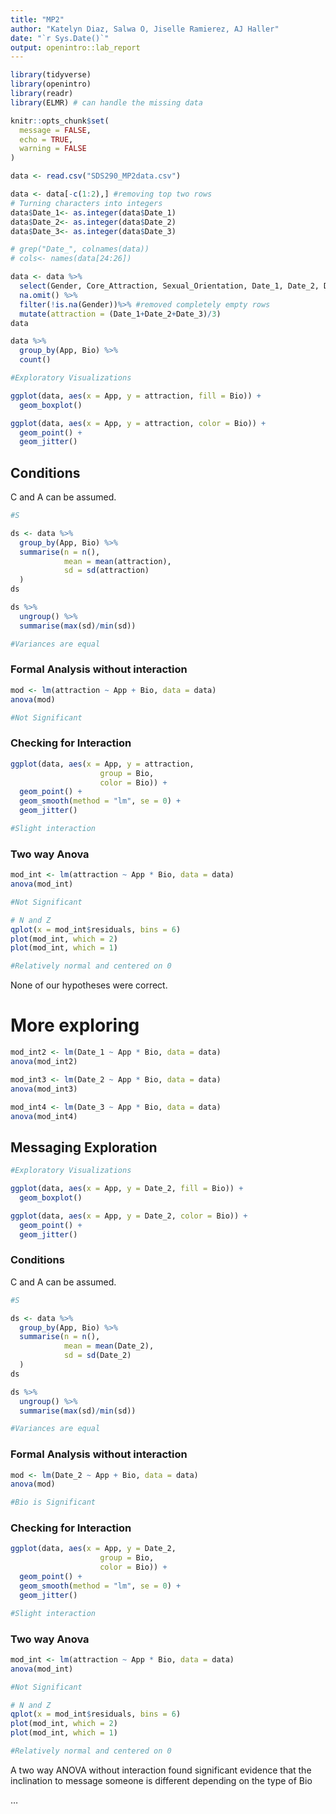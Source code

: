 ```yaml
---
title: "MP2"
author: "Katelyn Diaz, Salwa O, Jiselle Ramierez, AJ Haller"
date: "`r Sys.Date()`"
output: openintro::lab_report
---
```


```r
library(tidyverse)
library(openintro)
library(readr)
library(ELMR) # can handle the missing data
```

```r
knitr::opts_chunk$set(
  message = FALSE,
  echo = TRUE, 
  warning = FALSE
)
```

```r
data <- read.csv("SDS290_MP2data.csv")

data <- data[-c(1:2),] #removing top two rows
# Turning characters into integers
data$Date_1<- as.integer(data$Date_1)
data$Date_2<- as.integer(data$Date_2)
data$Date_3<- as.integer(data$Date_3)

# grep("Date_", colnames(data))
# cols<- names(data[24:26])

data <- data %>%
  select(Gender, Core_Attraction, Sexual_Orientation, Date_1, Date_2, Date_3, App, Bio) %>%
  na.omit() %>%
  filter(!is.na(Gender))%>% #removed completely empty rows
  mutate(attraction = (Date_1+Date_2+Date_3)/3) 
data
```


```r
data %>%
  group_by(App, Bio) %>%
  count()
```

```r
#Exploratory Visualizations

ggplot(data, aes(x = App, y = attraction, fill = Bio)) + 
  geom_boxplot()

ggplot(data, aes(x = App, y = attraction, color = Bio)) +
  geom_point() +
  geom_jitter()
```

## Conditions

C and A can be assumed.

```r
#S

ds <- data %>%
  group_by(App, Bio) %>%
  summarise(n = n(),
            mean = mean(attraction),
            sd = sd(attraction)
  )
ds

ds %>% 
  ungroup() %>%
  summarise(max(sd)/min(sd))

#Variances are equal
```

### Formal Analysis without interaction

```r
mod <- lm(attraction ~ App + Bio, data = data)
anova(mod)

#Not Significant
```

### Checking for Interaction

```r
ggplot(data, aes(x = App, y = attraction, 
                    group = Bio, 
                    color = Bio)) +
  geom_point() +
  geom_smooth(method = "lm", se = 0) +
  geom_jitter()

#Slight interaction
```

### Two way Anova

```r
mod_int <- lm(attraction ~ App * Bio, data = data)
anova(mod_int)

#Not Significant
```

```r
# N and Z
qplot(x = mod_int$residuals, bins = 6)
plot(mod_int, which = 2)
plot(mod_int, which = 1)

#Relatively normal and centered on 0
```

None of our hypotheses were correct.

# More exploring

```r
mod_int2 <- lm(Date_1 ~ App * Bio, data = data)
anova(mod_int2)

mod_int3 <- lm(Date_2 ~ App * Bio, data = data)
anova(mod_int3)

mod_int4 <- lm(Date_3 ~ App * Bio, data = data)
anova(mod_int4)
```

## Messaging Exploration

```r
#Exploratory Visualizations

ggplot(data, aes(x = App, y = Date_2, fill = Bio)) + 
  geom_boxplot()

ggplot(data, aes(x = App, y = Date_2, color = Bio)) +
  geom_point() +
  geom_jitter()
```
### Conditions

C and A can be assumed.

```r
#S

ds <- data %>%
  group_by(App, Bio) %>%
  summarise(n = n(),
            mean = mean(Date_2),
            sd = sd(Date_2)
  )
ds

ds %>% 
  ungroup() %>%
  summarise(max(sd)/min(sd))

#Variances are equal
```

### Formal Analysis without interaction

```r
mod <- lm(Date_2 ~ App + Bio, data = data)
anova(mod)

#Bio is Significant
```

### Checking for Interaction

```r
ggplot(data, aes(x = App, y = Date_2, 
                    group = Bio, 
                    color = Bio)) +
  geom_point() +
  geom_smooth(method = "lm", se = 0) +
  geom_jitter()

#Slight interaction
```

### Two way Anova

```r
mod_int <- lm(attraction ~ App * Bio, data = data)
anova(mod_int)

#Not Significant
```

```r
# N and Z
qplot(x = mod_int$residuals, bins = 6)
plot(mod_int, which = 2)
plot(mod_int, which = 1)

#Relatively normal and centered on 0
```

A two way ANOVA without interaction found significant evidence that the inclination to message someone is different depending on the type of Bio







...